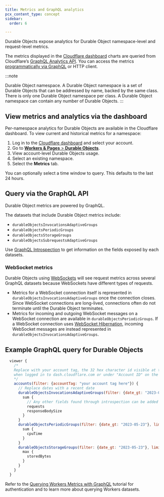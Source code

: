 ```yaml
---
title: Metrics and GraphQL analytics
pcx_content_type: concept
sidebar:
  order: 6

---
```


Durable Objects expose analytics for Durable Object namespace-level and request-level metrics.

The metrics displayed in the [Cloudflare dashboard](https://dash.cloudflare.com/) charts are queried from Cloudflare’s [GraphQL Analytics API](/analytics/graphql-api/). You can access the metrics [programmatically via GraphQL](#query-via-the-graphql-api) or HTTP client.

:::note

Durable Object namespace. A Durable Object namespace is a set of Durable Objects that can be addressed by name, backed by the same class. There is only one Durable Object namespace per class. A Durable Object namespace can contain any number of Durable Objects. 
:::

## View metrics and analytics via the dashboard

Per-namespace analytics for Durable Objects are available in the Cloudflare dashboard. To view current and historical metrics for a namespace:

1. Log in to the [Cloudflare dashboard](https://dash.cloudflare.com) and select your account.
2. Go to [**Workers & Pages** > **Durable Objects**](https://dash.cloudflare.com/?to=/:account/workers/durable-objects).
3. View account-level Durable Objects usage.
4. Select an existing namespace.
5. Select the **Metrics** tab.

You can optionally select a time window to query. This defaults to the last 24 hours.

## Query via the GraphQL API

Durable Object metrics are powered by GraphQL.

The datasets that include Durable Object metrics include:

* `durableObjectsInvocationsAdaptiveGroups`
* `durableObjectsPeriodicGroups`
* `durableObjectsStorageGroups`
* `durableObjectsSubrequestsAdaptiveGroups`

Use [GraphQL Introspection](/analytics/graphql-api/features/discovery/introspection/) to get information on the fields exposed by each datasets.

### WebSocket metrics

Durable Objects using [WebSockets](/durable-objects/reference/websockets/) will see request metrics across several GraphQL datasets because WebSockets have different types of requests.

* Metrics for a WebSocket connection itself is represented in `durableObjectsInvocationsAdaptiveGroups` once the connection closes. Since WebSocket connections are long-lived, connections often do not terminate until the Durable Object terminates.
* Metrics for incoming and outgoing WebSocket messages on a WebSocket connection are available in `durableObjectsPeriodicGroups`. If a WebSocket connection uses [WebSocket Hibernation](/durable-objects/reference/websockets/#websocket-hibernation), incoming WebSocket messages are instead represented in `durableObjectsInvocationsAdaptiveGroups`.

## Example GraphQL query for Durable Objects

```js
  viewer {
    /* 
    Replace with your account tag, the 32 hex character id visible at the beginning of any url
    when logged in to dash.cloudflare.com or under "Account ID" on the sidebar of the Workers & Pages Overview 
    */ 
    accounts(filter: {accountTag: "your account tag here"}) {
      // Replace dates with a recent date
      durableObjectsInvocationsAdaptiveGroups(filter: {date_gt: "2023-05-23"}, limit: 1000) {
        sum {
          // Any other fields found through introspection can be added here
          requests
          responseBodySize
        }
      }
      durableObjectsPeriodicGroups(filter: {date_gt: "2023-05-23"}, limit: 1000) {
        sum {
          cpuTime
        }
      }
      durableObjectsStorageGroups(filter: {date_gt: "2023-05-23"}, limit: 1000) {
        max {
          storedBytes
        }
      }
    }
  }
```

Refer to the [Querying Workers Metrics with GraphQL](/analytics/graphql-api/tutorials/querying-workers-metrics/) tutorial for authentication and to learn more about querying Workers datasets.
